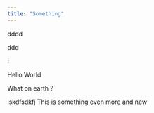 ```yaml
---
title: "Something"
---
```

dddd

ddd

i

Hello World 



What on earth ? 

lskdfsdkfj
This is something even more and new

